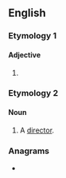 {{also|Sterner}}
==English==

===Etymology 1===
{{suffix|stern|er|lang=en}}

====Adjective====
{{head|en|comparative adjective}}

# {{en-comparative of|stern}}

===Etymology 2===
{{suffix|stern|er|lang=en}}

====Noun====
{{en-noun}}

# {{lb|en|obsolete|rare}} A [[director]].
#: {{rfquotek|Dr. R. Clerke}}

{{Webster 1913}}

===Anagrams===
* {{anagrams|en|a=eenrrst|renters|rerents}}